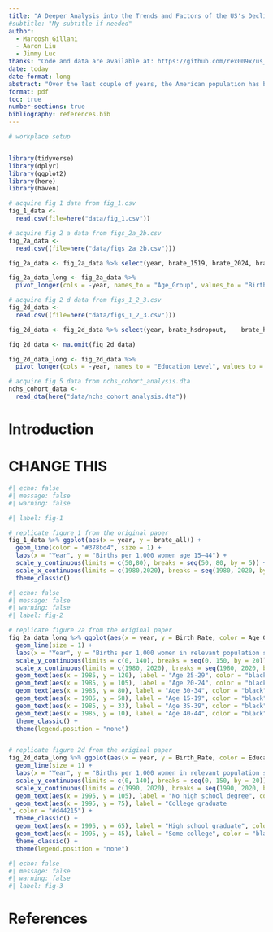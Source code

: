 ```yaml
---
title: "A Deeper Analysis into the Trends and Factors of the US's Declining Birth Rates"
#subtitle: "My subtitle if needed"
author: 
  - Maroosh Gillani
  - Aaron Liu
  - Jimmy Luc
thanks: "Code and data are available at: https://github.com/rex009x/us_birth_rates/tree/master/data . A replication of various aspects in this paper are available at: LINK ."
date: today
date-format: long
abstract: "Over the last couple of years, the American population has been witnessing a steady decline in their birth rates, as suggested by [@citeOriginalReplication]'s data from the American Economic Association. Through the analysis of multiple different factors, such as age and education, we notice a continual decline in birth rate starting from the year 2007. We explore how different social, cultural, and economic effects play a part in this worrying trend. This report sheds light on how the societal trends in the recent years have affected the American citizens in the last few decades, and how these patterns have played a part in this downward trend as people adapt to them."
format: pdf
toc: true
number-sections: true
bibliography: references.bib
---
```

```r
# workplace setup


library(tidyverse)
library(dplyr)
library(ggplot2)
library(here)
library(haven)

# acquire fig 1 data from fig_1.csv
fig_1_data <- 
  read.csv(file=here("data/fig_1.csv"))

# acquire fig 2 a data from figs_2a_2b.csv
fig_2a_data <-
  read.csv((file=here("data/figs_2a_2b.csv")))

fig_2a_data <- fig_2a_data %>% select(year, brate_1519, brate_2024, brate_2529, brate_3034, brate_3539, brate_4044)

fig_2a_data_long <- fig_2a_data %>%
  pivot_longer(cols = -year, names_to = "Age_Group", values_to = "Birth_Rate")

# acquire fig 2 d data from figs_1_2_3.csv
fig_2d_data <-
  read.csv((file=here("data/figs_1_2_3.csv")))

fig_2d_data <- fig_2d_data %>% select(year, brate_hsdropout,	brate_hsgrad,	brate_somecol,	brate_colgrad)

fig_2d_data <- na.omit(fig_2d_data)

fig_2d_data_long <- fig_2d_data %>%
  pivot_longer(cols = -year, names_to = "Education_Level", values_to = "Birth_Rate")

# acquire fig 5 data from nchs_cohort_analysis.dta
nchs_cohort_data <- 
  read_dta(here("data/nchs_cohort_analysis.dta"))
```


# Introduction


# CHANGE THIS

```r
#| echo: false
#| message: false
#| warning: false

#| label: fig-1

# replicate figure 1 from the original paper
fig_1_data %>% ggplot(aes(x = year, y = brate_all)) +
  geom_line(color = "#378bd4", size = 1) +
  labs(x = "Year", y = "Births per 1,000 women age 15–44") +
  scale_y_continuous(limits = c(50,80), breaks = seq(50, 80, by = 5)) +
  scale_x_continuous(limits = c(1980,2020), breaks = seq(1980, 2020, by = 5)) +
  theme_classic()
```

```r
#| echo: false
#| message: false
#| warning: false
#| label: fig-2

# replicate figure 2a from the original paper
fig_2a_data_long %>% ggplot(aes(x = year, y = Birth_Rate, color = Age_Group)) +
  geom_line(size = 1) +
  labs(x = "Year", y = "Births per 1,000 women in relevant population subgroup", color = "Age Group", caption = "Five-year age group") +
  scale_y_continuous(limits = c(0, 140), breaks = seq(0, 150, by = 20)) +
  scale_x_continuous(limits = c(1980, 2020), breaks = seq(1980, 2020, by = 5)) +
  geom_text(aes(x = 1985, y = 120), label = "Age 25-29", color = "black") +
  geom_text(aes(x = 1985, y = 105), label = "Age 20-24", color = "black") +
  geom_text(aes(x = 1985, y = 80), label = "Age 30-34", color = "black") +
  geom_text(aes(x = 1985, y = 58), label = "Age 15-19", color = "black") +
  geom_text(aes(x = 1985, y = 33), label = "Age 35-39", color = "black") +
  geom_text(aes(x = 1985, y = 10), label = "Age 40-44", color = "black") +
  theme_classic() +
  theme(legend.position = "none")


# replicate figure 2d from the original paper
fig_2d_data_long %>% ggplot(aes(x = year, y = Birth_Rate, color = Education_Level)) +
  geom_line(size = 1) +
  labs(x = "Year", y = "Births per 1,000 women in relevant population subgroup", color = "Education Level", caption = "Mother’s level of education (ages 20–44)") +
  scale_y_continuous(limits = c(0, 140), breaks = seq(0, 150, by = 20)) +
  scale_x_continuous(limits = c(1990, 2020), breaks = seq(1990, 2020, by = 5)) +
  geom_text(aes(x = 1995, y = 105), label = "No high school degree", color = "black") +
  geom_text(aes(x = 1995, y = 75), label = "College graduate
", color = "#d44215") +
  theme_classic() +
  geom_text(aes(x = 1995, y = 65), label = "High school graduate", color = "#0cc4be") +
  geom_text(aes(x = 1995, y = 45), label = "Some college", color = "black") +
  theme_classic() +
  theme(legend.position = "none")
```

```r
#| echo: false
#| message: false
#| warning: false
#| label: fig-3


```
# References


